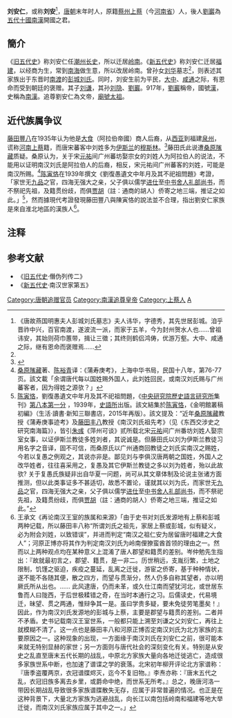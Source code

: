 '''刘安仁'''，或称'''刘安'''<ref name="a1">《唐故燕国明惠夫人彭城刘氏墓志》夫人讳华，字德秀，其先世居彭城。洎乎晋祚中兴，百官南渡，遂波流一派，而家于五羊，今为封州贺水人也......曾祖讳安，其始则荷巾蕙带，揖让三徵；其终则鹤侣鸿俦，优游万壑。大中、咸通之际，继有恩命而褒赠焉......</ref>，[[唐朝|唐朝]]末年时人，原籍[[蔡州_(隋朝)|蔡州]][[上蔡县|上蔡]]（今[[河南省|河南省]]）人，後人[[劉巖|劉巖]]為[[五代十國|五代十國]][[南漢|南漢]]開國之君。

==簡介==
《[[旧五代史|旧五代史]]》称刘安仁任[[潮州|潮州]][[长史|长史]]，所以迁居[[岭南|岭南]]。《[[新五代史|新五代史]]》称刘安仁迁居[[福建|福建]]，以经商为生，常到[[南海|南海]]做生意，所以改居岭南。曾孙女[[明惠皇后_(閩)|刘华]]墓志<ref name="a1"/>，则表述其家族出于东晋时[[衣冠南渡|南渡]]的[[彭城刘氏|彭城刘氏]]。同时，刘安生前为平民，[[大中_(唐朝)|大中]]、[[咸通|咸通]]之际，有恩命而受到朝廷的褒赠。其子[[刘谦_(唐朝)|刘谦]]，其孙[[刘隐|刘隐]]、[[劉巖|劉巖]]。917年，[[劉巖|劉巖]]稱帝，國號[[漢|漢]]，史稱為[[南漢|南漢]]。追尊劉安仁為文帝，[[廟號|廟號]][[太祖|太祖]]。

== 近代族属争议 ==
[[藤田豐八|藤田豐八]]在1935年认为他是[[大食|大食]]（阿拉伯帝國）商人后裔，从[[西亚|西亚]]到福建[[泉州|泉州]]，谎称[[河南|河南]][[上蔡|上蔡]]籍，而唐宋蕃客中刘姓多为[[伊斯兰|伊斯兰]]的[[穆斯林|穆斯林]]。<ref>{{cite book|author=藤田丰八|title=中国南海古代交通丛考|year=1935|publisher=商务印书馆|pages=137-150|chapter=南汉刘氏祖先考}}</ref>藤田氏此说遭[[桑原隲藏|桑原隲藏]]质疑。桑原认为，关于宋[[元祐_(年號)|元祐]]间广州蕃坊娶宗女的刘姓人为阿拉伯人的说法，不能用以证明南汉刘氏是阿拉伯人的后裔，相反，宋元祐间广州蕃客的刘姓，可能是南汉所赐。<ref>[[桑原隲藏|桑原隲藏]]著、[[陈裕青|陈裕青]]译：《蒲寿庚考》，上海中华书局，民国十八年，第76-77页。該文載「余谓唐代每以国姓赐外国人，此刘姓回民，或南汉刘氏赐与广州蕃客者，因为得姓之源欤？」</ref>[[陈寅恪|陈寅恪]]在1939年撰文《劉復愚遺文中年月及其不祀祖問題》考證，「家世无[[九品|九品]]之官，四海无强大之亲，父子俱以儒学[[进士|进仕]]至[[中书舍人|中书舍人]][[礼部尚书|礼部尚书]]，而不祭祀先祖，及籍贯纷歧，而俱[[贾胡|贾胡]]（註：通商的胡人）侨寄之地三端，推证之如此。」<ref>[[陈寅恪|陈寅恪]]，劉復愚遺文中年月及其不祀祖問題，《[[中央研究院歷史語言研究所|中央研究院歷史語言研究所]]集刊》[http://www.ihp.sinica.edu.tw/~bihp/1-10menu.htm 第八本第一分] {{Wayback|url=http://www.ihp.sinica.edu.tw/~bihp/1-10menu.htm |date=20200902064935 }}，1939年，[[中央研究院歷史語言研究所|史語所]]出版。該文結集於[[陈寅恪|陈寅恪]]，《金明館叢稿初編》（生活·讀書·新知三聯書店，2015年再版）。該文提及：“近年[[桑原隲藏|桑原隲藏]]教授《蒲寿庚事迹考》及[[藤田丰八|藤田丰八]]教授《南汉刘氏祖先考》（见《东西交涉史之研究南海篇》），皆引[[朱彧|朱彧]]《萍州可谈》贰所载北宋[[元祐_(年號)|元祐]]间广州番坊刘姓人娶宗室女事，以证伊斯兰教徒多姓刘者，其说诚是。但藤田氏以刘为伊斯兰教徒习用名字之音译，固不可信，而桑原氏以广州通商回教徒之刘氏实南汉之赐姓，今若以复愚之例观之，其说亦非是。鄙见刘与李俱汉唐两朝之国姓，外国人之改华姓者，往往喜采用之，复愚及其它伊斯兰教徒之多以刘为姓者，殆以此故欤? 关于复愚氏族疑非出自华夏一问题，尚可从其文章体制及论说主张诸方面推测，但以此类事证多不甚适切，故悉不置论，谨就其以刘为氏，而家世无[[九品|九品]]之官，四海无强大之亲，父子俱以儒学[[进仕|进仕]]至[[中书舍人|中书舍人]][[礼部尚书|礼部尚书]]，而不祭祀先祖，及籍贯纷歧，而俱[[贾胡|贾胡]]（註：通商的胡人）侨寄之地三端，推证之如此。”</ref>，然而據現代考證發現藤田豐八與陳寅恪的說法並不合理，指出劉安仁家族是來自淮北地區的漢族人<ref>王承文《再论南汉王室的族属和来源》「由于史书对刘氏发源地有上蔡和彭城两种记载，所以藤田丰八称“所谓刘氏之祖先，家居上蔡或彭城，似有疑义，必为附会刘姓，以致错误”，并进而判定“南汉之祖仁安为居留唐时福建之大食人”；河原正博亦将其作为判定南汉刘氏为岭南俚獠蛮酋首领的理由之一。然而以上两种观点均在某种意义上混淆了唐人郡望和籍贯的差别。岑仲勉先生指出：『故就最初言之，郡望、籍贯，是一非二。历世稍远，支胤衍繁，土地之限制，饥馑之驱迫，疾疫之蔓延，乱离之迁徙，游宦之侨寄，基于种种情状，遂不能不各随其便，散之四方，而望与贯渐分，然人仍多自称其望者，亦以明厥氏所从出也。…… 此风逮唐，仍而未革，或久仕江南而望犹河北，或世居东鲁而人曰陇西，于后世极糅错之奇，在当时本通行之习。后儒读史，代易境迁，昧望、贯之两通，惟辩争其一是。虽曰学贵多疑，要未免徒劳笔墨矣！』因此，作为南汉刘氏发源地的彭城与上蔡，主要是郡望与籍贯的差别。二者并不矛盾。史书记载南汉王室世系，一般都只能上溯至刘谦之父刘安仁，再往上就模糊不清了。这一点也是藤田丰八和河原正博否定南汉刘氏为北方家族的主要原因之一。这种现象的出现，一方面缘于南汉刘氏在刘安仁之前，很可能本来就无特别显赫的家世；另一方面则与唐代社会的深刻变化有关。特别是从安史之乱直至唐末五代长期的战乱，中原北方家族大量向各地迁徙逃亡，造成很多家族世系中断，也加速了谱谍之学的衰落。北宋初年柳开评论北方家谱称：『唐季盗覆两京，衣冠谱牒烬灭，迄今不复旧物。』李焘亦称：『唐末五代之乱，衣冠旧族多离去乡里，或爵命中绝，而世系无所考。』总之，晚唐河洛一带因长期战乱导致很多家族谱牒散失无存，应属于非常普遍的情况。也正是在这种背景下，大量北方家族为逃避战乱，向长江以南包括岭南和福建等地大举迁徙，而南汉刘氏家族应属于其中之一。」</ref>。

== 注释 ==
{{Reflist}}

==参考文献==
*《[[旧五代史|旧五代史]]·僭伪列传二》
*《[[新五代史|新五代史]]·南汉世家第五》

{{十國君主}}
{{DEFAULTSORT:L}}
[[Category:唐朝追赠官员|Category:唐朝追赠官员]]
[[Category:南漢追尊皇帝|Category:南漢追尊皇帝]]
[[Category:上蔡人|Category:上蔡人]]
[[Category:刘姓|A]]